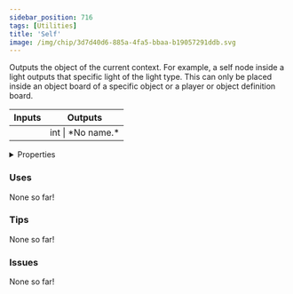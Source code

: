 ```yaml
---
sidebar_position: 716
tags: [Utilities]
title: 'Self'
image: /img/chip/3d7d40d6-885a-4fa5-bbaa-b19057291ddb.svg
---
```


Outputs the object of the current context. For example, a self node inside a light outputs that specific light of the light type. This can only be placed inside an object board of a specific object or a player or object definition board.



<IChip uuid="3d7d40d6-885a-4fa5-bbaa-b19057291ddb"/>

<table><thead><tr><th>Inputs</th><th>Outputs</th></tr></thead><tbody><tr><td /><td>int | *No name.*</td></tr></tbody></table>

<details>
  <summary>Properties</summary>
  <div>
    <div>
    <table>
      <tbody>
        <tr>
          <td>Is beta required?</td>
          <td>No</td>
        </tr>
        <tr>
          <td>Is chip a trolling risk?</td>
          <td>No</td>
        </tr>
        <tr>
          <td>Is chip a role assignment risk?</td>
          <td>No</td>
        </tr>
        <tr>
          <td>Chip UUID</td>
          <td>3d7d40d6-885a-4fa5-bbaa-b19057291ddb</td>
        </tr>
        <tr>
          <td>Room availability</td>
          <td>Available everywhere</td>
        </tr>
      </tbody>
    </table>
    </div>
  </div>
</details>

### Uses

None so far!

### Tips

None so far!

### Issues

None so far!